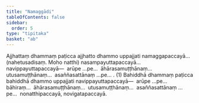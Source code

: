 ```yaml
---
title: "Namaggādi"
tableOfContents: false
sidebar:
  order: 5
type: "tipitaka"
basket: "ab"
---
```



<DynamicBreadcrumb />

<Division number="14">

<Paragraph number="2785">
Ajjhattaṃ dhammaṃ paṭicca ajjhatto dhammo uppajjati namaggapaccayā…  (nahetusadisaṃ. Moho natthi) nasampayuttapaccayā…  navippayuttapaccayā—  arūpe …pe…  āhārasamuṭṭhānaṃ…  utusamuṭṭhānaṃ…  asaññasattānaṃ …pe… . (1)
</Paragraph>

<Paragraph number="2786">
Bahiddhā dhammaṃ paṭicca bahiddhā dhammo uppajjati navippayuttapaccayā—  arūpe …pe…  bāhiraṃ…  āhārasamuṭṭhānaṃ…  utusamuṭṭhānaṃ…  asaññasattānaṃ …pe…  nonatthipaccayā, novigatapaccayā.
</Paragraph>
</Division>